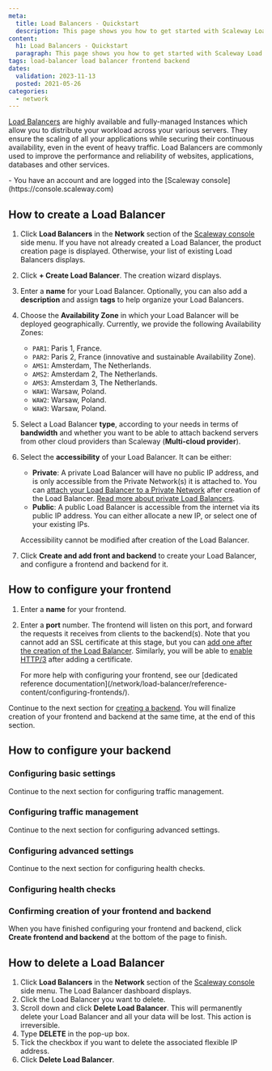 ```yaml
---
meta:
  title: Load Balancers - Quickstart
  description: This page shows you how to get started with Scaleway Load Balancers.
content:
  h1: Load Balancers - Quickstart
  paragraph: This page shows you how to get started with Scaleway Load Balancers.
tags: load-balancer load balancer frontend backend
dates:
  validation: 2023-11-13
  posted: 2021-05-26
categories:
  - network
---
```


[Load Balancers](https://www.scaleway.com/en/load-balancer/) are highly available and fully-managed Instances which allow you to distribute your workload across your various servers. They ensure the scaling of all your applications while securing their continuous availability, even in the event of heavy traffic. Load Balancers are commonly used to improve the performance and reliability of websites, applications, databases and other services.

<Macro id="requirements" >

<Message type="requirement">
  - You have an account and are logged into the [Scaleway console](https://console.scaleway.com)
</Message>

## How to create a Load Balancer

1. Click **Load Balancers** in the **Network** section of the [Scaleway console](https://console.scaleway.com) side menu. If you have not already created a Load Balancer, the product creation page is displayed. Otherwise, your list of existing Load Balancers displays.

2. Click **+ Create Load Balancer**. The creation wizard displays.

3. Enter a **name** for your Load Balancer. Optionally, you can also add a **description** and assign **tags** to help organize your Load Balancers.

4. Choose the **Availability Zone** in which your Load Balancer will be deployed geographically. Currently, we provide the following Availability Zones:
      - `PAR1`: Paris 1, France.
      - `PAR2`: Paris 2, France (innovative and sustainable Availability Zone).
      - `AMS1`: Amsterdam, The Netherlands.
      - `AMS2`: Amsterdam 2, The Netherlands.
      - `AMS3`: Amsterdam 3, The Netherlands.
      - `WAW1`: Warsaw, Poland.
      - `WAW2`: Warsaw, Poland.
      - `WAW3`: Warsaw, Poland.

5. Select a Load Balancer **type**, according to your needs in terms of **bandwidth** and whether you want to be able to attach backend servers from other cloud providers than Scaleway (**Multi-cloud provider**).

6. Select the **accessibility** of your Load Balancer. It can be either:
    - **Private**: A private Load Balancer will have no public IP address, and is only accessible from the Private Network(s) it is attached to. You can [attach your Load Balancer to a Private Network](/network/load-balancer/how-to/use-with-private-network/) after creation of the Load Balancer. [Read more about private Load Balancers](/network/load-balancer/concepts/#private-load-balancer).
    - **Public**: A public Load Balancer is accessible from the internet via its public IP address. You can either allocate a new IP, or select one of your existing IPs.

    Accessibility cannot be modified after creation of the Load Balancer.

7. Click **Create and add front and backend** to create your Load Balancer, and configure a frontend and backend for it.

## How to configure your frontend

<Lightbox src="scaleway-configure-frontend.webp" alt="" />

1. Enter a **name** for your frontend.

2. Enter a **port** number. The frontend will listen on this port, and forward the requests it receives from clients to the backend(s). Note that you cannot add an SSL certificate at this stage, but you can [add one after the creation of the Load Balancer](/network/load-balancer/how-to/add-certificate/). Similarly, you will be able to [enable HTTP/3](/network/load-balancer/reference-content/http2-http3/#configuring-your-load-balancer-for-http3) after adding a certificate.

    <Message type="tip">
      For more help with configuring your frontend, see our [dedicated reference documentation](/network/load-balancer/reference-content/configuring-frontends/).
    </Message>

Continue to the next section for [creating a backend](#how-to-configure-your-backend). You will finalize creation of your frontend and backend at the same time, at the end of this section.

## How to configure your backend

### Configuring basic settings

<Macro id="lb-create-backend-1-basic" />

Continue to the next section for configuring traffic management.

### Configuring traffic management

<Macro id="lb-create-backend-2-traffic-mgnt" />

Continue to the next section for configuring advanced settings.

### Configuring advanced settings

<Macro id="lb-create-backend-3-advanced-settings" />

Continue to the next section for configuring health checks.

### Configuring health checks

<Macro id="lb-create-backend-4-healthcheck" />

### Confirming creation of your frontend and backend

When you have finished configuring your frontend and backend, click **Create frontend and backend** at the bottom of the page to finish.

## How to delete a Load Balancer

1. Click **Load Balancers** in the **Network** section of the [Scaleway console](https://console.scaleway.com) side menu. The Load Balancer dashboard displays.
2. Click the Load Balancer you want to delete.
3. Scroll down and click **Delete Load Balancer**. 
    <Message type="important">
      This will permanently delete your Load Balancer and all your data will be lost. This action is irreversible.
    </Message>
4. Type **DELETE** in the pop-up box.
5. Tick the checkbox if you want to delete the associated flexible IP address.
6. Click **Delete Load Balancer**.